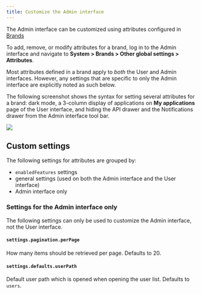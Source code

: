 ```yaml
---
title: Customize the Admin interface
---
```


The Admin interface can be customized using attributes configured in [Brands](../../../sys-mgmt/brands.md)

To add, remove, or modify attributes for a brand, log in to the Admin interface and navigate to **System > Brands > Other global settings > Attributes**.

Most attributes defined in a brand apply to _both_ the User and Admin interfaces. However, any settings that are specific to only the Admin interface are explicitly noted as such below.

The following screenshot shows the syntax for setting several attributes for a brand: dark mode, a 3-column display of applications on **My applications** page of the User interface, and hiding the API drawer and the Notifications drawer from the Admin interface tool bar.

![](./admin-interface-attributes.png)

## Custom settings

The following settings for attributes are grouped by:

- `enabledFeatures` settings
- general settings (used on both the Admin interface and the User interface)
- Admin interface only


<Enabledfeatureslist />


<Generalattributes />

### Settings for the Admin interface only

The following settings can only be used to customize the Admin interface, not the User interface.

#### `settings.pagination.perPage`

How many items should be retrieved per page. Defaults to 20.

#### `settings.defaults.userPath`

Default user path which is opened when opening the user list. Defaults to `users`.


<Global />
